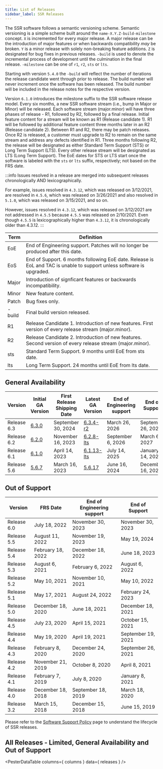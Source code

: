 ```yaml
---
title: List of Releases
sidebar_label: SSR Releases
---
```



The SSR software follows a semantic versioning scheme. Semantic versioning is a simple scheme built around the `name-X.Y.Z-build-milestone` concept. `X` is incremented for every major release. A major release can be the introduction of major features or when backwards compatibility _may_ be broken. `Y` is a minor release with solely non-breaking feature additions. `Z` is designated for bug fixes in previous releases. `-build` is used to denote the incremental process of development until the culmination in the final release. `-milestone` can be one of `r1`, `r2`, `sts` or `lts`.

Starting with version `5.4.0` the `-build` will reflect the number of iterations the release candidate went through prior to release. The build number will never increment once the software has been released. The build number will be included in the release notes for the respective version.

Version `6.1.0` introduces the milestone suffix to the SSR software release model. Every six months, a new SSR software stream (i.e., bump in Major or Minor) will be released. Each software stream (major.minor) will have three phases of release - R1, followed by R2, followed by a final release. Initial feature content for a stream will be known as R1 (Release candidate 1). R1 will be followed by additional feature content three months later in an R2 (Release candidate 2). Between R1 and R2, there may be patch releases. Once R2 is released, a customer must upgrade to R2 to remain on the same stream and address any defects identified in R1. Three months following R2, the release will be designated as either Standard Term Support (STS) or Long Term Support (LTS). Every other release stream will be designated as LTS (Long Term Support). The EoE dates for STS or LTS start once the software is labeled with the `sts` or `lts` suffix, respectively; not based on the FRS date.

:::info
Issues resolved in a release are merged into subsequent releases chronologically AND lexicographically. 

For example, issues resolved in `4.3.12`, which was released on 3/12/2021, are resolved in `4.5.6`, which was released on 3/26/2021 and also resolved in `5.1.0`, which was released on 3/15/2021, and so on.

However, issues resolved in `4.3.12`, which was released on 3/12/2021 are not addressed in `4.5.5` because `4.5.5` was released on 2/10/2021. Even though `4.5.5` is lexicographically higher than `4.3.12`, it is chronologically older than 4.3.12.
:::

| Term   | Definition |
| ------ | ---------- |
| EoE    | End of Engineering support. Patches will no longer be produced after this date. |
| EoS    | End of Support. 6 months following EoE date. Release is EoL and TAC is unable to support unless software is upgraded. |
| Major  | Introduction of signficant features or backwards incompatibility. |
| Minor  | New feature content. |
| Patch  | Bug fixes only. |
| -build | Final build version released. |
| R1     | Release Candidate 1. Introduction of new features. First version of every release stream (major.minor). |
| R2     | Release Candidate 2. Introduction of new features. Second version of every release stream (major.minor). |
| sts    | Standard Term Support. 9 months until EoE from sts date. |
| lts    | Long Term Support. 24 months until EoE from lts date. |


## General Availability 

| Version | Initial GA Version | First Release Shipping Date | Latest GA Version | End of Engineering support | End of Support |
| -- | -- | -- | -- | -- | -- |
| Release 6.3 | [6.3.0](release_notes_128t_6.3.md#release-630-107r1) | September 30, 2024 | [6.3.4-r2](release_notes_128t_6.3.md#release-634-7r2) | March 26, 2026 | September 26, 2026 |
| Release 6.2 | [6.2.0](release_notes_128t_6.2.md#release-620-39r1) | November 16, 2023 | [6.2.8-lts](release_notes_128t_6.2.md#release-628-10-lts) | September 6, 2026 | March 6, 2027 |
| Release 6.1 | [6.1.0](release_notes_128t_6.1.md#release-610-55r1) | April 14, 2023 | [6.1.13-lts](release_notes_128t_6.1.md#release-6113-7-lts) | July 14, 2025 | January 14, 2026 |
| Release 5.6 | [5.6.7](release_notes_128t_5.6.md#release-567-4) | March 16, 2023 | [5.6.17](release_notes_128t_5.6.md#release-5617-1) | June 16, 2024 | December 16, 2024 |

## Out of Support

| Version     | FRS Date          | End of Engineering support | End of Support     |
| ----------- | ----------------- | -------------------------- | ------------------ |
| Release 6.0 | July 18, 2022     | November 30, 2023          | November 30, 2023  |
| Release 5.5 | August 11, 2022   | November 19, 2023          | May 19, 2024       |
| Release 5.4 | February 18, 2022 | December 18, 2022          | June 18, 2023      |
| Release 5.3 | August 6, 2021    | February 6, 2022           | August 6, 2022     |
| Release 5.2 | May 10, 2021      | November 10, 2021          | May 10, 2022       |
| Release 5.1 | May 17, 2021      | August 24, 2022            | February 24, 2023  |
| Release 5.0 | December 18, 2020 | June 18, 2021              | December 18, 2021  |
| Release 4.5 | July 23, 2020     | April 15, 2021             | October 15, 2021   |
| Release 4.4 | May 19, 2020      | April 19, 2021             | September 19, 2021 |
| Release 4.3 | February 8, 2020  | December 24, 2020          | September 26, 2021 |
| Release 4.2 | November 21, 2019 | October 8, 2020            | April 8, 2021      |
| Release 4.1 | February 7, 2019  | July 8, 2020               | January 8, 2021    |
| Release 4.0 | December 18, 2018 | September 18, 2019         | March 18, 2020     |
| Release 3.2 | March 15, 2018    | December 15, 2018          | June 15, 2019      |


Please refer to the [Software Support Policy](about_support_policy.md) page to understand the lifecycle of SSR releases.

## All Releases - Limited, General Availability and Out of Support

<PesterDataTable
  columns={ columns }
  data={ releases }
/>
